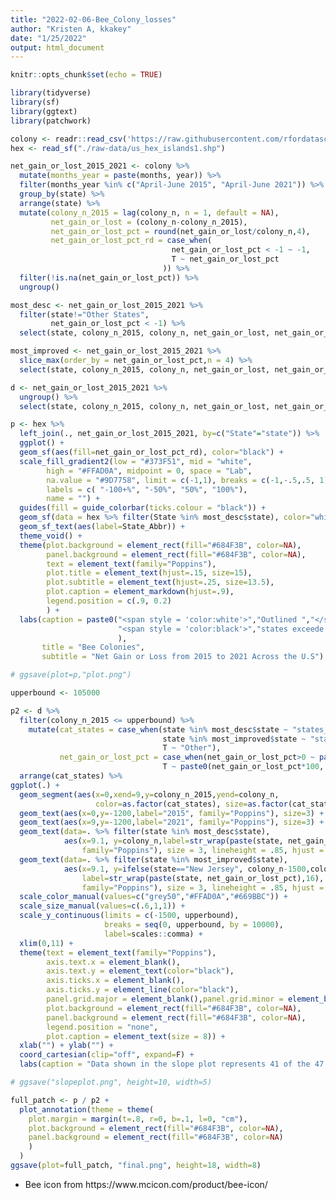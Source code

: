 ```yaml
---
title: "2022-02-06-Bee_Colony_losses"
author: "Kristen A, kkakey"
date: "1/25/2022"
output: html_document
---
```


```r
knitr::opts_chunk$set(echo = TRUE)
```

```r
library(tidyverse)
library(sf)
library(ggtext)
library(patchwork)
```

```r
colony <- readr::read_csv('https://raw.githubusercontent.com/rfordatascience/tidytuesday/master/data/2022/2022-01-11/colony.csv')
hex <- read_sf("./raw-data/us_hex_islands1.shp")
```

```r
net_gain_or_lost_2015_2021 <- colony %>%
  mutate(months_year = paste(months, year)) %>% 
  filter(months_year %in% c("April-June 2015", "April-June 2021")) %>%
  group_by(state) %>%
  arrange(state) %>%
  mutate(colony_n_2015 = lag(colony_n, n = 1, default = NA),
         net_gain_or_lost = (colony_n-colony_n_2015),
         net_gain_or_lost_pct = round(net_gain_or_lost/colony_n,4),
         net_gain_or_lost_pct_rd = case_when(
                                    net_gain_or_lost_pct < -1 ~ -1,
                                    T ~ net_gain_or_lost_pct
                                  )) %>%
  filter(!is.na(net_gain_or_lost_pct)) %>%
  ungroup()

most_desc <- net_gain_or_lost_2015_2021 %>%
  filter(state!="Other States",
         net_gain_or_lost_pct < -1) %>%
  select(state, colony_n_2015, colony_n, net_gain_or_lost, net_gain_or_lost_pct)

most_improved <- net_gain_or_lost_2015_2021 %>%
  slice_max(order_by = net_gain_or_lost_pct,n = 4) %>%
  select(state, colony_n_2015, colony_n, net_gain_or_lost, net_gain_or_lost_pct)

d <- net_gain_or_lost_2015_2021 %>%
  ungroup() %>%
  select(state, colony_n_2015, colony_n, net_gain_or_lost, net_gain_or_lost_pct)
```

```r
p <- hex %>%
  left_join(., net_gain_or_lost_2015_2021, by=c("State"="state")) %>%
  ggplot() +
  geom_sf(aes(fill=net_gain_or_lost_pct_rd), color="black") +
  scale_fill_gradient2(low = "#373F51", mid = "white",
        high = "#FFAD0A", midpoint = 0, space = "Lab",
        na.value = "#9D7758", limit = c(-1,1), breaks = c(-1,-.5,.5, 1), 
        labels = c( "-100+%", "-50%", "50%", "100%"),
        name = "") +
  guides(fill = guide_colorbar(ticks.colour = "black")) +
  geom_sf(data = hex %>% filter(State %in% most_desc$state), color="white", fill=NA) +
  geom_sf_text(aes(label=State_Abbr)) +
  theme_void() +
  theme(plot.background = element_rect(fill="#684F3B", color=NA),
        panel.background = element_rect(fill="#684F3B", color=NA),
        text = element_text(family="Poppins"),
        plot.title = element_text(hjust=.15, size=15),
        plot.subtitle = element_text(hjust=.25, size=13.5),
        plot.caption = element_markdown(hjust=.9),
        legend.position = c(.9, 0.2)
        ) +
  labs(caption = paste0("<span style = 'color:white'>","Outlined ","</span>",
                        "<span style = 'color:black'>","states exceede 100% net difference","</span>"
                        ),
       title = "Bee Colonies",
       subtitle = "Net Gain or Loss from 2015 to 2021 Across the U.S") 

# ggsave(plot=p,"plot.png")
```

```r
upperbound <- 105000

p2 <- d %>%
  filter(colony_n_2015 <= upperbound) %>%
    mutate(cat_states = case_when(state %in% most_desc$state ~ "states_worst",
                                  state %in% most_improved$state ~ "states_improved",
                                  T ~ "Other"),
           net_gain_or_lost_pct = case_when(net_gain_or_lost_pct>0 ~ paste0("+", net_gain_or_lost_pct*100, "%"),
                                  T ~ paste0(net_gain_or_lost_pct*100, "%"))) %>%
  arrange(cat_states) %>%
ggplot(.) +
  geom_segment(aes(x=0,xend=9,y=colony_n_2015,yend=colony_n, 
                   color=as.factor(cat_states), size=as.factor(cat_states))) +
  geom_text(aes(x=0,y=-1200,label="2015", family="Poppins"), size=3) +
  geom_text(aes(x=9,y=-1200,label="2021", family="Poppins"), size=3) +
  geom_text(data=. %>% filter(state %in% most_desc$state), 
            aes(x=9.1, y=colony_n,label=str_wrap(paste(state, net_gain_or_lost_pct),16), 
                family="Poppins"), size = 3, lineheight = .85, hjust = 0, color="#669BBC") +
  geom_text(data=. %>% filter(state %in% most_improved$state), 
            aes(x=9.1, y=ifelse(state=="New Jersey", colony_n-1500,colony_n),
                label=str_wrap(paste(state, net_gain_or_lost_pct),16), 
                family="Poppins"), size = 3, lineheight = .85, hjust = 0, color="#FFAD0A") +
  scale_color_manual(values=c("grey50","#FFAD0A","#669BBC")) +
  scale_size_manual(values=c(.6,1,1)) +
  scale_y_continuous(limits = c(-1500, upperbound), 
                     breaks = seq(0, upperbound, by = 10000),
                     label=scales::comma) +
  xlim(0,11) +
  theme(text = element_text(family="Poppins"),
        axis.text.x = element_blank(),
        axis.text.y = element_text(color="black"),
        axis.ticks.x = element_blank(),
        axis.ticks.y = element_line(color="black"),
        panel.grid.major = element_blank(),panel.grid.minor = element_blank(),
        plot.background = element_rect(fill="#684F3B", color=NA),
        panel.background = element_rect(fill="#684F3B", color=NA),
        legend.position = "none",
        plot.caption = element_text(size = 8)) +
  xlab("") + ylab("") +
  coord_cartesian(clip="off", expand=F) +
  labs(caption = "Data shown in the slope plot represents 41 of the 47 states with available data\nBee icons from MCICON")

# ggsave("slopeplot.png", height=10, width=5)
```

```r
full_patch <- p / p2 + 
  plot_annotation(theme = theme(
    plot.margin = margin(t=.8, r=0, b=.1, l=0, "cm"),
    plot.background = element_rect(fill="#684F3B", color=NA),
    panel.background = element_rect(fill="#684F3B", color=NA)
    )
  ) 
ggsave(plot=full_patch, "final.png", height=18, width=8)
```

- Bee icon from https://www.mcicon.com/product/bee-icon/
